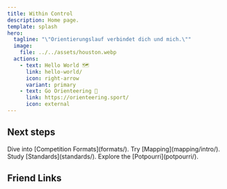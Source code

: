 ```yaml
---
title: Within Control
description: Home page.
template: splash
hero:
  tagline: "\"Orientierungslauf verbindet dich und mich.\""
  image:
    file: ../../assets/houston.webp
  actions:
    - text: Hello World 🗺️
      link: hello-world/
      icon: right-arrow
      variant: primary
    - text: Go Orienteering 🧭
      link: https://orienteering.sport/
      icon: external
---
```



## Next steps

<CardGrid stagger>
	<Card title="Competition Formats" icon="pencil">
		Dive into [Competition Formats](formats/).
	</Card>
	<Card title="Mapping" icon="add-document">
		Try [Mapping](mapping/intro/).
	</Card>
	<Card title="Standards" icon="setting">
		Study [Standards](standards/).
	</Card>
	<Card title="Potpourri" icon="open-book">
		Explore the [Potpourri](potpourri/).
	</Card>
</CardGrid>

## Friend Links
